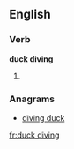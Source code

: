 
==English==

===Verb===
'''duck diving'''

# {{present participle of|duck dive}}

===Anagrams===
* [[diving duck#English|diving duck]]

[[fr:duck diving]]